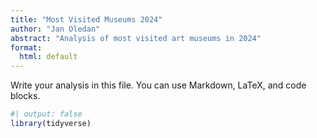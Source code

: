 ```yaml
---
title: "Most Visited Museums 2024"
author: "Jan Oledan"
abstract: "Analysis of most visited art museums in 2024"
format: 
  html: default
---
```


Write your analysis in this file. You can use Markdown, LaTeX, and code blocks.

```r
#| output: false
library(tidyverse)
```
